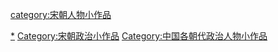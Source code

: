 {{hiddencat}}

[[Category:宋朝政治人物|*]]
[[Category:宋朝政治小作品|Category:宋朝政治小作品]]
[[category:宋朝人物小作品|category:宋朝人物小作品]]
[[Category:中国各朝代政治人物小作品|Category:中国各朝代政治人物小作品]]